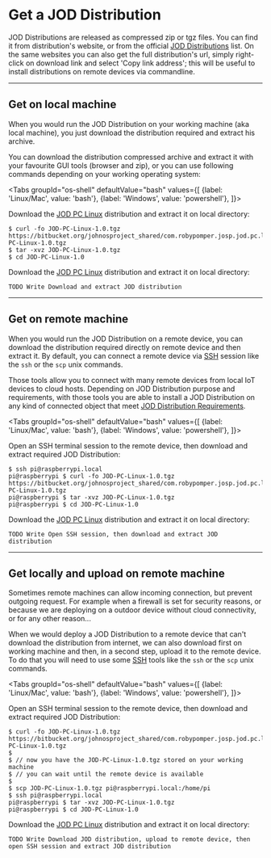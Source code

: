 # Get a JOD Distribution


JOD Distributions are released as compressed zip or tgz files. You can find it from distribution's website, or from the official [JOD Distributions](/docs/references/jod_dists/) list. On the same websites you can also get the full distribution's url, simply right-click on download link and select 'Copy link address'; this will be useful to install distributions on remote devices via commandline.

---

## Get on local machine

When you would run the JOD Distribution on your working machine (aka local machine), you just download the distribution required and extract his archive.

You can download the distribution compressed archive and extract it with your favourite GUI tools (browser and zip), or you can use following commands depending on your working operating system:

<Tabs groupId="os-shell"
defaultValue="bash"
values={[
{label: 'Linux/Mac', value: 'bash'}, {label: 'Windows', value: 'powershell'},
]}>
<TabItem value="bash">

Download the [JOD PC Linux](/docs/references/jod_dists/jod_pc_linux/) distribution and extract it on local directory:

```shell title="Download and extract JOD distribution"
$ curl -fo JOD-PC-Linux-1.0.tgz https://bitbucket.org/johnosproject_shared/com.robypomper.josp.jod.pc.linux/downloads/JOD-PC-Linux-1.0.tgz
$ tar -xvz JOD-PC-Linux-1.0.tgz
$ cd JOD-PC-Linux-1.0
```

  </TabItem>
  <TabItem value="powershell">

Download the [JOD PC Linux](/docs/references/jod_dists/jod_pc_linux/) distribution and extract it on local directory:

```shell title="Download and extract JOD distribution"
TODO Write Download and extract JOD distribution
```

  </TabItem>
</Tabs>

---

## Get on remote machine

When you would run the JOD Distribution on a remote device, you can download the distribution required directly on remote device and then extract it. By default, you can connect a remote device via [SSH](https://en.wikipedia.org/wiki/Secure_Shell) session like the ```ssh``` or the ```scp``` unix commands.

Those tools allow you to connect with many remote devices from local IoT devices to cloud hosts. Depending on JOD Distribution purpose and requirements, with those tools you are able to install a JOD Distribution on any kind of connected object that meet [JOD Distribution Requirements](requirements).

<Tabs groupId="os-shell"
defaultValue="bash"
values={[
{label: 'Linux/Mac', value: 'bash'}, {label: 'Windows', value: 'powershell'},
]}>
<TabItem value="bash">

Open an SSH terminal session to the remote device, then download and extract required JOD Distribution:

```shell title="Open SSH session, then download and extract JOD distribution"
$ ssh pi@raspberrypi.local
pi@raspberrypi $ curl -fo JOD-PC-Linux-1.0.tgz https://bitbucket.org/johnosproject_shared/com.robypomper.josp.jod.pc.linux/downloads/JOD-PC-Linux-1.0.tgz
pi@raspberrypi $ tar -xvz JOD-PC-Linux-1.0.tgz
pi@raspberrypi $ cd JOD-PC-Linux-1.0
```

  </TabItem>
  <TabItem value="powershell">

Download the [JOD PC Linux](/docs/references/jod_dists/jod_pc_linux/) distribution and extract it on local directory:

```shell title="Open SSH session, then download and extract JOD distribution"
TODO Write Open SSH session, then download and extract JOD distribution
```

  </TabItem>
</Tabs>

---

## Get locally and upload on remote machine

Sometimes remote machines can allow incoming connection, but prevent outgoing request. For example when a firewall is set for security reasons, or because we are deploying on a outdoor device without cloud connectivity, or for any other reason...

When we would deploy a JOD Distribution to a remote device that can't download the distribution from internet, we can also download first on working machine and then, in a second step, upload it to the remote device. To do that you will need to use some [SSH](https://en.wikipedia.org/wiki/Secure_Shell) tools like the ```ssh``` or the ```scp``` unix commands.

<Tabs groupId="os-shell"
defaultValue="bash"
values={[
{label: 'Linux/Mac', value: 'bash'}, {label: 'Windows', value: 'powershell'},
]}>
<TabItem value="bash">

Open an SSH terminal session to the remote device, then download and extract required JOD Distribution:

```shell title="Download JOD distribution, upload to remote device, then open SSH session and extract JOD distribution"
$ curl -fo JOD-PC-Linux-1.0.tgz https://bitbucket.org/johnosproject_shared/com.robypomper.josp.jod.pc.linux/downloads/JOD-PC-Linux-1.0.tgz
$
$ // now you have the JOD-PC-Linux-1.0.tgz stored on your working machine
$ // you can wait until the remote device is available
$
$ scp JOD-PC-Linux-1.0.tgz pi@raspberrypi.local:/home/pi
$ ssh pi@raspberrypi.local
pi@raspberrypi $ tar -xvz JOD-PC-Linux-1.0.tgz
pi@raspberrypi $ cd JOD-PC-Linux-1.0
```

  </TabItem>
  <TabItem value="powershell">

Download the [JOD PC Linux](/docs/references/jod_dists/jod_pc_linux/) distribution and extract it on local directory:

```shell title="Download JOD distribution, upload to remote device, then open SSH session and extract JOD distribution"
TODO Write Download JOD distribution, upload to remote device, then open SSH session and extract JOD distribution
```

  </TabItem>
</Tabs>

